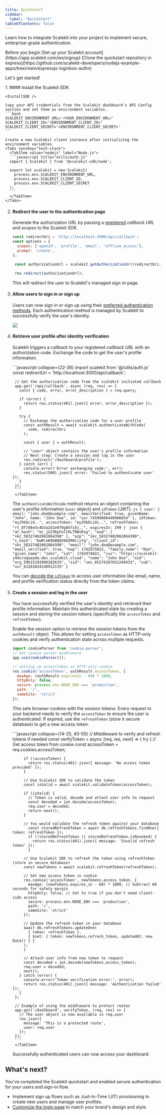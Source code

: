 ```yaml
---
title: Quickstart
sidebar:
  label: "Quickstart"
tableOfContents: false
---
```



Learn how to integrate Scalekit into your project to implement secure, enterprise-grade authentication.

<div>
   Before you begin
  <CheckItem iconName="forward-slash">
     [Set up your Scalekit account](https://app.scalekit.com/ws/signup)
  </CheckItem>
  <CheckItem iconName="github">
     [Clone the quickstart repository in express](https://github.com/scalekit-developers/nodejs-example-apps/tree/main/expressjs-loginbox-authn)
  </CheckItem>
</div>

Let's get started!

<Steps>
 1. #### Install the Scalekit SDK

    <InstallSDK />

    Copy your API credentials from the Scalekit dashboard's API Config section and set them as environment variables.
    ```bash
    SCALEKIT_ENVIRONMENT_URL='<YOUR_ENVIRONMENT_URL>'
    SCALEKIT_CLIENT_ID='<ENVIRONMENT_CLIENT_ID>'
    SCALEKIT_CLIENT_SECRET='<ENVIRONMENT_CLIENT_SECRET>'
    ```

    Create a new Scalekit client instance after initializing the environment variables.
    <Tabs syncKey="tech-stack">
      <TabItem value="nodejs" label="Node.js">
      ```javascript title="utils/auth.js"
      import { Scalekit } from '@scalekit-sdk/node';

      export let scalekit = new Scalekit(
        process.env.SCALEKIT_ENVIRONMENT_URL,
        process.env.SCALEKIT_CLIENT_ID,
        process.env.SCALEKIT_CLIENT_SECRET
      );
      ```
      </TabItem>
    </Tabs>
  2. #### Redirect the user to the authentication page
       Generate the authorization URL by passing a [registered](/reference/fsa/redirects) _callback URL_ and _scopes_ to the Scalekit SDK.
        <Tabs>
        <TabItem value="node" label="Node.js">
        ```javascript title="Express.js" wrap "authorizationUrl" ins={3,4} {"Redirect user to Scalekit's authentication page":8}
        const redirectUri = 'http://localhost:3000/api/callback';
        const options = {
          scopes: ['openid', 'profile', 'email', 'offline_access'],
          prompt: 'create',
        };

         const authorizationUrl = scalekit.getAuthorizationUrl(redirectUri, options);

         res.redirect(authorizationUrl);
        ```
        </TabItem>
      </Tabs>

     This will redirect the user to Scalekit's managed sign-in page.

3. #### Allow users to sign in or sign up
      Users can now sign in or sign up using their [preferred authentication methods](/guides/fsa/auth-methods). Each authentication method is managed by Scalekit to successfully verify the user's identity.

      ![](@/assets/docs/fsa/quickstart/1.png)

4. #### Retrieve user profile after identity verification
      Scalekit triggers a callback to your registered _callback URL_ with an authorization code. Exchange the code to get the user's profile information.

      <Tabs syncKey="tech-stack">
        <TabItem value="node" label="Node.js">
        ```javascript collapse={22-26}
        import scalekit from '@/utils/auth.js'
        const redirectUri = 'http://localhost:3000/api/callback';

        // Get the authorization code from the scalekit initiated callback
        app.get('/api/callback', async (req, res) => {
          const { code, error, error_description } = req.query;

          if (error) {
            return res.status(401).json({ error, error_description });
          }

          try {
            // Exchange the authorization code for a user profile
            const authResult = await scalekit.authenticateWithCode(
              code, redirectUri
            );

            const { user } = authResult;

            // "user" object contains the user's profile information
            // Next step: Create a session and log in the user
            res.redirect('/dashboard/profile');
          } catch (err) {
            console.error('Error exchanging code:', err);
            res.status(500).json({ error: 'Failed to authenticate user' });
          }
        });
        ```
        </TabItem>
      </Tabs>

      The `authenticateWithCode` method returns an object containing the user's profile information (`user` object) and `idToken` (JWT).
      <Tabs>
        <TabItem value="authResult" label="authResult">
        ```js
        {
          user: {
            email: "john.doe@example.com",
            emailVerified: true,
            givenName: "John",
            name: "John Doe",
            id: "usr_74599896446906854"
          },
          idToken: "eyJhbGciO..",
          accessToken: "eyJhbGciOi..",
          refreshToken: "rt_8f7d6e5c4b3a2d1e0f9g8h7i6j..",
          expiresIn: 299
        }
        ```
        </TabItem>
        <TabItem value="idToken" label="ID token (decoded)">
        ```json
        {
          "at_hash": "ec_jU2ZKpFelCKLTRWiRsg",
          "aud": [
            "skc_58327482062864390"
          ],
          "azp": "skc_58327482062864390",
          "c_hash": "6wMreK9kWQQY6O5R0CiiYg",
          "client_id": "skc_58327482062864390",
          "email": "john.doe@example.com",
          "email_verified": true,
          "exp": 1742975822,
          "family_name": "Doe",
          "given_name": "John",
          "iat": 1742974022,
          "iss": "https://scalekit-z44iroqaaada-dev.scalekit.cloud",
          "name": "John Doe",
          "oid": "org_59615193906282635",
          "sid": "ses_65274187031249433",
          "sub": "usr_63261014140912135"
        }
        ```
        </TabItem>
      </Tabs>

      You can [decode the `idToken`](https://authplay.io/pg/token-explorer) to access user information like email, name, and profile verification status directly from the token claims.

4. #### Create a session and log in the user
      You have successfully verified the user's identity and retrieved their profile information. Maintain this authenticated state by creating a session and storing the session tokens (specifically the `accessToken` and `refreshToken`).

      Enable the session option to retrieve the session tokens from the `authResult` object. This allows for setting `accessToken` as HTTP-only cookies and verify authentication state across multiple requests.

      ```javascript ins={1,3}
      import cookieParser from 'cookie-parser';
      // Set cookie parser middleware
      app.use(cookieParser());

      // setting up accessToken as HTTP-only cookie
      res.cookie('accessToken', authResult.accessToken, {
        maxAge: (authResult.expiresIn - 60) * 1000,
        httpOnly: false,
        secure: process.env.NODE_ENV === 'production',
        path: '/',
        sameSite: 'strict'
      });
      ```

      This sets browser cookies with the session tokens. Every request to your backend needs to verify the `accessToken` to ensure the user is authenticated. If expired, use the `refreshToken` (store it secure database) to get a new access token.

      <Tabs syncKey="tech-stack">
        <TabItem value="node" label="Node.js">
        ```javascript collapse={14-25, 40-55}
        // Middleware to verify and refresh tokens if needed
        const verifyToken = async (req, res, next) => {
          try {
            // Get access token from cookie
            const accessToken = req.cookies.accessToken;

            if (!accessToken) {
              return res.status(401).json({ message: 'No access token provided' });
            }

            // Use Scalekit SDK to validate the token
            const isValid = await scalekit.validateToken(accessToken);

            if (isValid) {
              // Token is valid, decode and attach user info to request
              const decoded = jwt.decode(accessToken);
              req.user = decoded;
              return next();
            }

            // You would validate the refresh token against your database
              const storedRefreshToken = await db.refreshTokens.findOne({ token: refreshToken });
              if (!storedRefreshToken || storedRefreshToken.isRevoked) {
                return res.status(401).json({ message: 'Invalid refresh token' });
              }

            // Use Scalekit SDK to refresh the token using refreshToken (store in secure database)
            const newTokens = await scalekit.refreshToken(refreshToken);

            // Set new access token in cookie
            res.cookie('accessToken', newTokens.access_token, {
              maxAge: (newTokens.expires_in - 60) * 1000, // Subtract 60 seconds for safety margin
              httpOnly: false, // Set to true if you don't need client-side access
              secure: process.env.NODE_ENV === 'production',
              path: '/',
              sameSite: 'strict'
            });

            // Update the refresh token in your database
            await db.refreshTokens.updateOne(
              { token: refreshToken },
              { $set: { token: newTokens.refresh_token, updatedAt: new Date() } }
            );
            }

            // Attach user info from new token to request
            const decoded = jwt.decode(newTokens.access_token);
            req.user = decoded;
            next();
          } catch (error) {
            console.error('Token verification error:', error);
            return res.status(401).json({ message: 'Authentication failed' });
          }
        };

        // Example of using the middleware to protect routes
        app.get('/dashboard', verifyToken, (req, res) => {
          // The user object is now available in req.user
          res.json({
            message: 'This is a protected route',
            user: req.user
          });
        });
        ```
        </TabItem>
      </Tabs>

      Successfully authenticated users can now access your dashboard.

</Steps>

## What's next?

You've completed the Scalekit quickstart and enabled secure authentication for your users and sign-in flow.
- Implement sign up flows such as Just-In-Time (JIT) provisioning to create new users and manage user profiles.
- [Customize the login page](https://www.example.org) to match your brand's design and style.